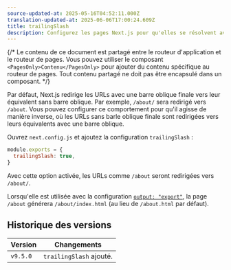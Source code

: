 ```yaml
---
source-updated-at: 2025-05-16T04:52:11.000Z
translation-updated-at: 2025-06-06T17:00:24.609Z
title: trailingSlash
description: Configurez les pages Next.js pour qu'elles se résolvent avec ou sans barre oblique finale.
---
```


{/* Le contenu de ce document est partagé entre le routeur d'application et le routeur de pages. Vous pouvez utiliser le composant `<PagesOnly>Contenu</PagesOnly>` pour ajouter du contenu spécifique au routeur de pages. Tout contenu partagé ne doit pas être encapsulé dans un composant. */}

Par défaut, Next.js redirige les URLs avec une barre oblique finale vers leur équivalent sans barre oblique. Par exemple, `/about/` sera redirigé vers `/about`. Vous pouvez configurer ce comportement pour qu'il agisse de manière inverse, où les URLs sans barle oblique finale sont redirigées vers leurs équivalents avec une barre oblique.

Ouvrez `next.config.js` et ajoutez la configuration `trailingSlash` :

```js filename="next.config.js"
module.exports = {
  trailingSlash: true,
}
```

Avec cette option activée, les URLs comme `/about` seront redirigées vers `/about/`.

Lorsqu'elle est utilisée avec la configuration [`output: "export"`](/docs/app/building-your-application/deploying/static-exports), la page `/about` générera `/about/index.html` (au lieu de `/about.html` par défaut).

## Historique des versions

| Version  | Changements                |
| -------- | ---------------------- |
| `v9.5.0` | `trailingSlash` ajouté. |